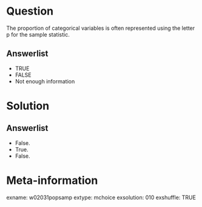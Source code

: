 Question
========
The proportion of categorical variables is often represented using the letter p for the sample statistic.

Answerlist
----------
* TRUE
* FALSE
* Not enough information


Solution
========

Answerlist
----------
* False.
* True.
* False.


Meta-information
================
exname: w02031popsamp
extype: mchoice
exsolution: 010
exshuffle: TRUE